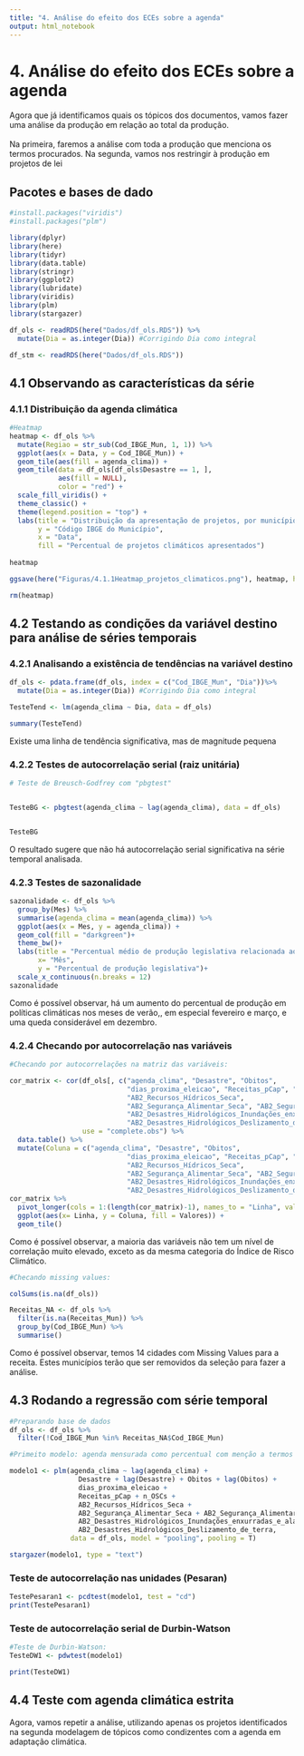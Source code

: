 ```yaml
---
title: "4. Análise do efeito dos ECEs sobre a agenda"
output: html_notebook
---
```


# 4. Análise do efeito dos ECEs sobre a agenda

Agora que já identificamos quais os tópicos dos documentos, vamos fazer uma análise da produção em relação ao total da produção.\
\
Na primeira, faremos a análise com toda a produção que menciona os termos procurados. Na segunda, vamos nos restringir à produção em projetos de lei

## Pacotes e bases de dado

```r
#install.packages("viridis")
#install.packages("plm")
```

```r
library(dplyr)
library(here)
library(tidyr)
library(data.table)
library(stringr)
library(ggplot2)
library(lubridate)
library(viridis)
library(plm)
library(stargazer)
```

```r
df_ols <- readRDS(here("Dados/df_ols.RDS")) %>% 
  mutate(Dia = as.integer(Dia)) #Corrigindo Dia como integral

df_stm <- readRDS(here("Dados/df_ols.RDS"))
```

## 4.1 Observando as características da série

### 4.1.1 Distribuição da agenda climática

```r

#Heatmap
heatmap <- df_ols %>% 
  mutate(Regiao = str_sub(Cod_IBGE_Mun, 1, 1)) %>% 
  ggplot(aes(x = Data, y = Cod_IBGE_Mun)) +
  geom_tile(aes(fill = agenda_clima)) +   
  geom_tile(data = df_ols[df_ols$Desastre == 1, ], 
            aes(fill = NULL), 
            color = "red") +  
  scale_fill_viridis() +
  theme_classic() +
  theme(legend.position = "top") +
  labs(title = "Distribuição da apresentação de projetos, por município e data",
       y = "Código IBGE do Município", 
       x = "Data", 
       fill = "Percentual de projetos climáticos apresentados")
  
heatmap

ggsave(here("Figuras/4.1.1Heatmap_projetos_climaticos.png"), heatmap, height = 30, width = 10)

rm(heatmap)
```

## 4.2 Testando as condições da variável destino para análise de séries temporais

### 4.2.1 Analisando a existência de tendências na variável destino

```r
df_ols <- pdata.frame(df_ols, index = c("Cod_IBGE_Mun", "Dia"))%>% 
  mutate(Dia = as.integer(Dia)) #Corrigindo Dia como integral

TesteTend <- lm(agenda_clima ~ Dia, data = df_ols)

summary(TesteTend)
```

Existe uma linha de tendência significativa, mas de magnitude pequena

### 4.2.2 Testes de autocorrelação serial (raiz unitária)

```r
# Teste de Breusch-Godfrey com "pbgtest"


TesteBG <- pbgtest(agenda_clima ~ lag(agenda_clima), data = df_ols)


TesteBG
```

O resultado sugere que não há autocorrelação serial significativa na série temporal analisada.

### 4.2.3 Testes de sazonalidade

```r

sazonalidade <- df_ols %>% 
  group_by(Mes) %>% 
  summarise(agenda_clima = mean(agenda_clima)) %>% 
  ggplot(aes(x = Mes, y = agenda_clima)) +
  geom_col(fill = "darkgreen")+
  theme_bw()+
  labs(title = "Percentual médio de produção legislativa relacionada ao clima, por mês",
       x= "Mês", 
       y = "Percentual de produção legislativa")+
  scale_x_continuous(n.breaks = 12)
sazonalidade
```

Como é possível observar, há um aumento do percentual de produção em políticas climáticas nos meses de verão,, em especial fevereiro e março, e uma queda considerável em dezembro.

### 4.2.4 Checando por autocorrelação nas variáveis

```r
#Checando por autocorrelações na matriz das variáveis: 

cor_matrix <- cor(df_ols[, c("agenda_clima", "Desastre", "Obitos",
                             "dias_proxima_eleicao", "Receitas_pCap", "n_OSCs",
                             "AB2_Recursos_Hídricos_Seca", 
                             "AB2_Segurança_Alimentar_Seca", "AB2_Segurança_Alimentar_Chuva",
                             "AB2_Desastres_Hidrológicos_Inundações_enxurradas_e_alagamentos",
                             "AB2_Desastres_Hidrológicos_Deslizamento_de_terra")],
                  use = "complete.obs") %>% 
  data.table() %>% 
  mutate(Coluna = c("agenda_clima", "Desastre", "Obitos",
                             "dias_proxima_eleicao", "Receitas_pCap", "n_OSCs",
                             "AB2_Recursos_Hídricos_Seca", 
                             "AB2_Segurança_Alimentar_Seca", "AB2_Segurança_Alimentar_Chuva",
                             "AB2_Desastres_Hidrológicos_Inundações_enxurradas_e_alagamentos",
                             "AB2_Desastres_Hidrológicos_Deslizamento_de_terra")) 
cor_matrix %>% 
  pivot_longer(cols = 1:(length(cor_matrix)-1), names_to = "Linha", values_to = "Valores") %>% 
  ggplot(aes(x= Linha, y = Coluna, fill = Valores)) + 
  geom_tile()

```

Como é possível observar, a maioria das variáveis não tem um nível de correlação muito elevado, exceto as da mesma categoria do Índice de Risco Climático.

```r
#Checando missing values:

colSums(is.na(df_ols))

Receitas_NA <- df_ols %>% 
  filter(is.na(Receitas_Mun)) %>% 
  group_by(Cod_IBGE_Mun) %>% 
  summarise()
```

Como é possível observar, temos 14 cidades com Missing Values para a receita. Estes municípios terão que ser removidos da seleção para fazer a análise.\

## 4.3 Rodando a regressão com série temporal

```r
#Preparando base de dados 
df_ols <- df_ols %>% 
  filter(!Cod_IBGE_Mun %in% Receitas_NA$Cod_IBGE_Mun)


```

```r

#Primeito modelo: agenda mensurada como percentual com menção a termos climáticos

modelo1 <- plm(agenda_clima ~ lag(agenda_clima) + 
                 Desastre + lag(Desastre) + Obitos + lag(Obitos) + 
                 dias_proxima_eleicao +  
                 Receitas_pCap + n_OSCs +
                 AB2_Recursos_Hídricos_Seca + 
                 AB2_Segurança_Alimentar_Seca + AB2_Segurança_Alimentar_Chuva +
                 AB2_Desastres_Hidrológicos_Inundações_enxurradas_e_alagamentos +
                 AB2_Desastres_Hidrológicos_Deslizamento_de_terra, 
               data = df_ols, model = "pooling", pooling = T)

stargazer(modelo1, type = "text")
```

### Teste de autocorrelação nas unidades (Pesaran)

```r

TestePesaran1 <- pcdtest(modelo1, test = "cd")
print(TestePesaran1)
```

### Teste de autocorrelação serial de Durbin-Watson

```r
#Teste de Durbin-Watson:
TesteDW1 <- pdwtest(modelo1)

print(TesteDW1)
```

## 4.4 Teste com agenda climática estrita

Agora, vamos repetir a análise, utilizando apenas os projetos identificados na segunda modelagem de tópicos como condizentes com a agenda em adaptação climática.

```r

```
